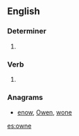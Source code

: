 ==English==

===Determiner===
{{head|en|determiner}}

# {{obsolete spelling of|own|lang=en}}

===Verb===
{{head|en|verb}}

# {{obsolete spelling of|own|lang=en}}

===Anagrams===
* [[enow#English|enow]], [[Owen#English|Owen]], [[wone#English|wone]]

[[es:owne]]